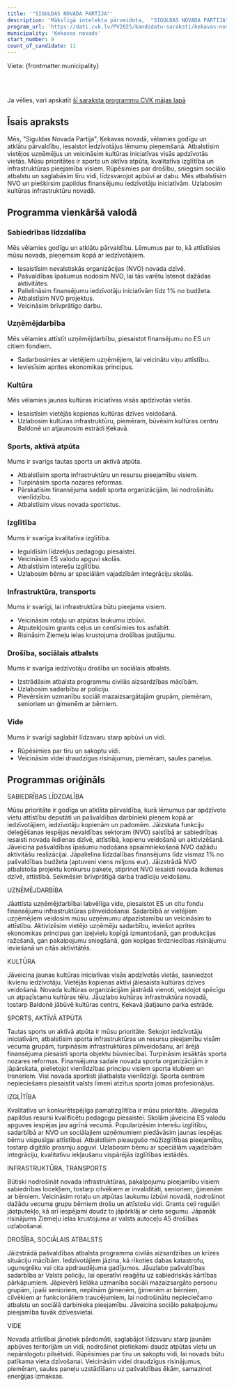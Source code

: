 ```yaml
---
title: '"SIGULDAS NOVADA PARTIJA"'
description: 'Mākslīgā intelekta pārveidota,  "SIGULDAS NOVADA PARTIJA" - Ķekavas novads programma vienkāršā valodā'
program_url: 'https://dati.cvk.lv/PV2025/kandidatu-saraksti/kekavas-novads/siguldas-novada-partija'
municipality: 'Ķekavas novads'
start_number: 9
count_of_candidate: 11
---
```



Vieta: {frontmatter.municipality}<br/>

<Badge text="Sabiedrības līdzdalība" variant="note" size="small" /> <Badge text="Uzņēmējdarbības attīstība" variant="note" size="small" /> <Badge text="Kultūras iniciatīvas" variant="note" size="small" /> <Badge text="Sporta infrastruktūra" variant="note" size="small" /> <Badge text="Sociālais atbalsts" variant="note" size="small" />

<br/><br/> 

<Card title='Šis ir mākslīga intelekta ģenerēts apraksts' icon='starlight'>
    Ja vēlies, vari apskatīt <a href={frontmatter.program_url} target='_blank'>šī saraksta programmu CVK mājas lapā</a>
    </Card>

## Īsais apraksts

Mēs, "Siguldas Novada Partija", Ķekavas novadā, vēlamies godīgu un atklātu pārvaldību, iesaistot iedzīvotājus lēmumu pieņemšanā. Atbalstīsim vietējos uzņēmējus un veicināsim kultūras iniciatīvas visās apdzīvotās vietās. Mūsu prioritātes ir sports un aktīva atpūta, kvalitatīva izglītība un infrastruktūras pieejamība visiem. Rūpēsimies par drošību, sniegsim sociālo atbalstu un saglabāsim tīru vidi, līdzsvarojot apbūvi ar dabu. Mēs atbalstīsim NVO un piešķirsim papildus finansējumu iedzīvotāju iniciatīvām. Uzlabosim kultūras infrastruktūru novadā.

## Programma vienkāršā valodā

### Sabiedrības līdzdalība

Mēs vēlamies godīgu un atklātu pārvaldību. Lēmumus par to, kā attīstīsies mūsu novads, pieņemsim kopā ar iedzīvotājiem.

*   Iesaistīsim nevalstiskās organizācijas (NVO) novada dzīvē.
*   Pašvaldības īpašumus nodosim NVO, lai tās varētu īstenot dažādas aktivitātes.
*   Palielināsim finansējumu iedzīvotāju iniciatīvām līdz 1% no budžeta.
*   Atbalstīsim NVO projektus.
*   Veicināsim brīvprātīgo darbu.

### Uzņēmējdarbība

Mēs vēlamies attīstīt uzņēmējdarbību, piesaistot finansējumu no ES un citiem fondiem.

*   Sadarbosimies ar vietējiem uzņēmējiem, lai veicinātu viņu attīstību.
*   Ieviesīsim aprites ekonomikas principus.

### Kultūra

Mēs vēlamies jaunas kultūras iniciatīvas visās apdzīvotās vietās.

*   Iesaistīsim vietējās kopienas kultūras dzīves veidošanā.
*   Uzlabosim kultūras infrastruktūru, piemēram, būvēsim kultūras centru Baldonē un atjaunosim estrādi Ķekavā.

### Sports, aktīvā atpūta

Mums ir svarīgs tautas sports un aktīvā atpūta.

*   Atbalstīsim sporta infrastruktūru un resursu pieejamību visiem.
*   Turpināsim sporta nozares reformas.
*   Pārskatīsim finansējuma sadali sporta organizācijām, lai nodrošinātu vienlīdzību.
*   Atbalstīsim visus novada sportistus.

### Izglītība

Mums ir svarīga kvalitatīva izglītība.

*   Ieguldīsim līdzekļus pedagogu piesaistei.
*   Veicināsim ES valodu apguvi skolās.
*   Atbalstīsim interešu izglītību.
*   Uzlabosim bērnu ar speciālām vajadzībām integrāciju skolās.

### Infrastruktūra, transports

Mums ir svarīgi, lai infrastruktūra būtu pieejama visiem.

*   Veicināsim rotaļu un atpūtas laukumu izbūvi.
*   Atputekļosim grants ceļus un centīsimies tos asfaltēt.
*   Risināsim Ziemeļu ielas krustojuma drošības jautājumu.

### Drošība, sociālais atbalsts

Mums ir svarīga iedzīvotāju drošība un sociālais atbalsts.

*   Izstrādāsim atbalsta programmu civilās aizsardzības mācībām.
*   Uzlabosim sadarbību ar policiju.
*   Pievērsīsim uzmanību sociāli mazaizsargātajām grupām, piemēram, senioriem un ģimenēm ar bērniem.

### Vide

Mums ir svarīgi saglabāt līdzsvaru starp apbūvi un vidi.

*   Rūpēsimies par tīru un sakoptu vidi.
*   Veicināsim videi draudzīgus risinājumus, piemēram, saules paneļus.

## Programmas oriģināls

SABIEDRĪBAS LĪDZDALĪBA

Mūsu prioritāte ir godīga un atklāta pārvaldība, kurā lēmumus par apdzīvoto vietu attīstību deputāti un pašvaldības darbinieki pieņem kopā ar iedzīvotājiem, iedzīvotāju kopienām un padomēm.
Jāizskata funkciju deleģēšanas iespējas nevaldības sektoram (NVO) saistībā ar sabiedrības iesaisti novada ikdienas dzīvē, attīstībā, kopienu veidošanā un aktivizēšanā. Jāveicina pašvaldības īpašumu nodošana apsaimniekošanā NVO dažādu aktivitāšu realizācijai.
Jāpalielina līdzdalības finansējums līdz vismaz 1% no pašvaldības budžeta (aptuveni viens miljons eur). Jāizstrādā NVO atbalstoša projektu konkursu pakete, stiprinot NVO iesaisti novada ikdienas dzīvē, attīstībā. Sekmēsim brīvprātīgā darba tradīciju veidošanu.

UZŅĒMĒJDARBĪBA

Jāattīsta uzņēmējdarbībai labvēlīga vide, piesaistot ES un citu fondu finansējumu infrastruktūras pilnveidošanai. Sadarbībā ar vietējiem uzņēmējiem veidosim mūsu uzņēmumu atpazīstamību un veicināsim to attīstību. Aktivizēsim vietējo uzņēmēju sadarbību, ieviešot aprites ekonomikas principus gan izejvielu kopīgā izmantošanā, gan produkcijas ražošanā, gan pakalpojumu sniegšanā, gan kopīgas tirdzniecības risinājumu ieviešanā un citās aktivitātēs.

KULTŪRA

Jāveicina jaunas kultūras iniciatīvas visās apdzīvotās vietās, sasniedzot ikvienu iedzīvotāju. Vietējās kopienas aktīvi jāiesaista kultūras dzīves veidošanā. Novada kultūras organizācijām jāstrādā vienoti, veidojot spēcīgu un atpazīstamu kultūras tēlu. Jāuzlabo kultūras infrastruktūra novadā, tostarp Baldonē jābūvē kultūras centrs, Ķekavā jāatjauno parka estrāde.

SPORTS, AKTĪVĀ ATPŪTA

Tautas sports un aktīvā atpūta ir mūsu prioritāte. Sekojot iedzīvotāju iniciatīvām, atbalstīsim sporta infrastruktūras un resursu pieejamību visām vecuma grupām, turpināsim infrastruktūras pilnveidošanu, arī ārējā finansējuma piesaisti sporta objektu būvniecībai. Turpināsim iesāktās sporta nozares reformas. Finansējuma sadale novada sporta organizācijām ir jāpārskata, pielietojot vienlīdzības principu visiem sporta klubiem un treneriem. Visi novada sportisti jāatbalsta vienlīdzīgi. Sporta centram nepieciešams piesaistīt valsts līmenī atzītus sporta jomas profesionāļus.

IZGLĪTĪBA

Kvalitatīva un konkurētspējīga pamatizglītība ir mūsu prioritāte. Jāiegulda papildus resursi kvalificētu pedagogu piesaistei. Skolām jāveicina ES valodu apguves iespējas jau agrīnā vecumā. Popularizēsim interešu izglītību, sadarbībā ar NVO un sociālajiem uzņēmumiem piedāvāsim jaunas iespējas bērnu vispusīgai attīstībai. Atbalstīsim pieaugušo mūžizglītības pieejamību, tostarp digitālo prasmju apguvi. Uzlabosim bērnu ar speciālām vajadzībām integrāciju, kvalitatīvu iekļaušanu vispārējās izglītības iestādēs.

INFRASTRUKTŪRA, TRANSPORTS

Būtiski nodrošināt novada infrastruktūras, pakalpojumu pieejamību visiem sabiedrības locekļiem, tostarp cilvēkiem ar invaliditāti, senioriem, ģimenēm ar bērniem. Veicināsim rotaļu un atpūtas laukumu izbūvi novadā, nodrošinot dažādu vecuma grupu bērniem drošu un attīstošu vidi. Grants ceļi regulāri jāatputekļo, kā arī iespējami daudz to jāpārklāj ar cieto segumu. Jāpanāk risinājums Ziemeļu ielas krustojuma ar valsts autoceļu A5 drošības uzlabošanai.

DROŠĪBA, SOCIĀLAIS ATBALSTS

Jāizstrādā pašvaldības atbalsta programma civilās aizsardzības un krīzes situāciju mācībām. Iedzīvotājiem jāzina, kā rīkoties dabas katastrofu, ugunsgrēku vai cita apdraudējuma gadījumos. Jāuzlabo pašvaldības sadarbība ar Valsts policiju, lai operatīvi reaģētu uz sabiedriskās kārtības pārkāpumiem. Jāpievērš lielāka uzmanība sociāli mazaizsargāto personu grupām, īpaši senioriem, nepilnām ģimenēm, ģimenēm ar bērniem, cilvēkiem ar funkcionāliem traucējumiem, lai nodrošinātu nepieciečamo atbalstu un sociālā darbinieka pieejamību. Jāveicina sociālo pakalpojumu pieejamība tuvāk dzīvesvietai.

VIDE

Novada attīstībai jānotiek pārdomāti, saglabājot līdzsvaru starp jaunām apbūves teritorijām un vidi, nodrošinot pietiekami daudz atpūtas vietu un nepārslogotu pilsētvidi. Rūpēsimies par tīru un sakoptu vidi, lai novads būtu patīkama vieta dzīvošanai. Veicināsim videi draudzīgus risinājumus, piemēram, saules paneļu uzstādīšanu uz pašvaldības ēkām, samazinot enerģijas izmaksas.
